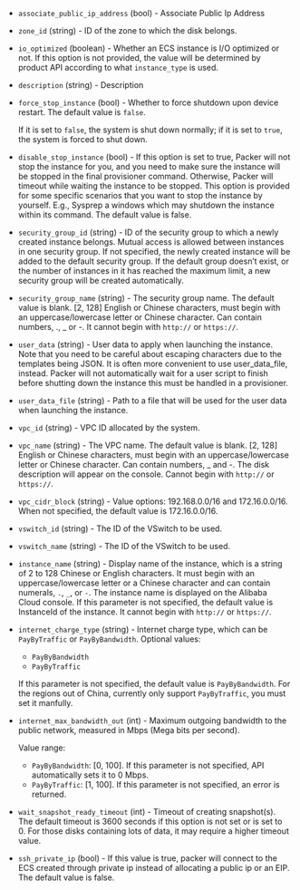 <!-- Code generated from the comments of the RunConfig struct in builder/alicloud/ecs/run_config.go; DO NOT EDIT MANUALLY -->

-   `associate_public_ip_address` (bool) - Associate Public Ip Address
-   `zone_id` (string) - ID of the zone to which the disk belongs.
    
-   `io_optimized` (boolean) - Whether an ECS instance is I/O optimized or not. If this option is not
    provided, the value will be determined by product API according to what
    `instance_type` is used.
    
-   `description` (string) - Description
-   `force_stop_instance` (bool) - Whether to force shutdown upon device
    restart. The default value is `false`.
    
    If it is set to `false`, the system is shut down normally; if it is set to
    `true`, the system is forced to shut down.
    
-   `disable_stop_instance` (bool) - If this option is set to true, Packer
    will not stop the instance for you, and you need to make sure the instance
    will be stopped in the final provisioner command. Otherwise, Packer will
    timeout while waiting the instance to be stopped. This option is provided
    for some specific scenarios that you want to stop the instance by yourself.
    E.g., Sysprep a windows which may shutdown the instance within its command.
    The default value is false.
    
-   `security_group_id` (string) - ID of the security group to which a newly
    created instance belongs. Mutual access is allowed between instances in one
    security group. If not specified, the newly created instance will be added
    to the default security group. If the default group doesn’t exist, or the
    number of instances in it has reached the maximum limit, a new security
    group will be created automatically.
    
-   `security_group_name` (string) - The security group name. The default value
    is blank. [2, 128] English or Chinese characters, must begin with an
    uppercase/lowercase letter or Chinese character. Can contain numbers, .,
    _ or -. It cannot begin with `http://` or `https://`.
    
-   `user_data` (string) - User data to apply when launching the instance. Note
    that you need to be careful about escaping characters due to the templates
    being JSON. It is often more convenient to use user_data_file, instead.
    Packer will not automatically wait for a user script to finish before
    shutting down the instance this must be handled in a provisioner.
    
-   `user_data_file` (string) - Path to a file that will be used for the user
    data when launching the instance.
    
-   `vpc_id` (string) - VPC ID allocated by the system.
    
-   `vpc_name` (string) - The VPC name. The default value is blank. [2, 128]
    English or Chinese characters, must begin with an uppercase/lowercase
    letter or Chinese character. Can contain numbers, _ and -. The disk
    description will appear on the console. Cannot begin with `http://` or
    `https://`.
    
-   `vpc_cidr_block` (string) - Value options: 192.168.0.0/16 and
    172.16.0.0/16. When not specified, the default value is 172.16.0.0/16.
    
-   `vswitch_id` (string) - The ID of the VSwitch to be used.
    
-   `vswitch_name` (string) - The ID of the VSwitch to be used.
    
-   `instance_name` (string) - Display name of the instance, which is a string of 2 to 128 Chinese or
    English characters. It must begin with an uppercase/lowercase letter or
    a Chinese character and can contain numerals, `.`, `_`, or `-`. The
    instance name is displayed on the Alibaba Cloud console. If this
    parameter is not specified, the default value is InstanceId of the
    instance. It cannot begin with `http://` or `https://`.
    
-   `internet_charge_type` (string) - Internet charge type, which can be
    `PayByTraffic` or `PayByBandwidth`. Optional values:
    -   `PayByBandwidth`
    -   `PayByTraffic`
    
    If this parameter is not specified, the default value is `PayByBandwidth`.
    For the regions out of China, currently only support `PayByTraffic`, you
    must set it manfully.
    
-   `internet_max_bandwidth_out` (int) - Maximum outgoing bandwidth to the
    public network, measured in Mbps (Mega bits per second).
    
    Value range:
    -   `PayByBandwidth`: \[0, 100\]. If this parameter is not specified, API
        automatically sets it to 0 Mbps.
    -   `PayByTraffic`: \[1, 100\]. If this parameter is not specified, an
        error is returned.
    
-   `wait_snapshot_ready_timeout` (int) - Timeout of creating snapshot(s).
    The default timeout is 3600 seconds if this option is not set or is set
    to 0. For those disks containing lots of data, it may require a higher
    timeout value.
    
-   `ssh_private_ip` (bool) - If this value is true, packer will connect to
    the ECS created through private ip instead of allocating a public ip or an
    EIP. The default value is false.
    
